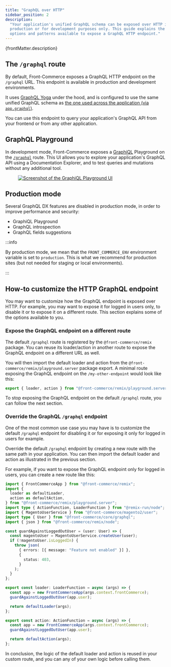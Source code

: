 ```yaml
---
title: "GraphQL over HTTP"
sidebar_position: 2
description:
  "Your application's unified GraphQL schema can be exposed over HTTP in
  production or for development purposes only. This guide explains the different
  options and patterns available to expose a GraphQL HTTP endpoint."
---
```


<p>{frontMatter.description}</p>

## The `/graphql` route

By default, Front-Commerce exposes a GraphQL HTTP endpoint on the `/graphql`
URL. This endpoint is available in production and development environments.

It uses [GraphQL Yoga](https://the-guild.dev/graphql/yoga-server) under the
hood, and is configured to use the same unified GraphQL schema as
[the one used across the application (via `app.graphql`)](/docs/3.x/api-reference/front-commerce-remix/front-commerce-app#appgraphql).

You can use this endpoint to query your application's GraphQL API from your
frontend or from any other application.

## GraphQL Playground

In development mode, Front-Commerce exposes a
[GraphiQL](https://github.com/graphql/graphiql) Playground on the
[`/graphql`](http://localhost:4000/graphql) route. This UI allows you to explore
your application's GraphQL API using a Documentation Explorer, and to test
queries and mutations without any additional tool.

<Figure caption="The GraphiQL Playground UI allowing to build queries and execute them when Front-Commerce is in development mode.">

[![Screenshot of the GraphiQL Playground UI](./assets/graphiql-screenshot.png)](./assets/graphiql-screenshot.png)

</Figure>

## Production mode

Several GraphQL DX features are disabled in production mode, in order to improve
performance and security:

- GraphiQL Playground
- GraphQL introspection
- GraphQL fields suggestions

:::info

By production mode, we mean that the `FRONT_COMMERCE_ENV` environment variable
is set to `production`. This is what we recommend for production sites (but not
needed for staging or local environments).

:::

## How-to customize the HTTP GraphQL endpoint

You may want to customize how the GraphQL endpoint is exposed over HTTP. For
example, you may want to expose it for logged in users only, to disable it or to
expose it on a different route. This section explains some of the options
available to you.

### Expose the GraphQL endpoint on a different route

The default `/graphql` route is registered by the `@front-commerce/remix`
package. You can reuse its loader/action in another route to expose the GraphQL
endpoint on a different URL as well.

You will then import the default loader and action from the
`@front-commerce/remix/playground.server` package export. A minimal route
exposing the GraphQL endpoint on the `/my-other-endpoint` would look like this:

```ts title="/app/routes/my-other-endpoint.ts"
export { loader, action } from "@front-commerce/remix/playground.server";
```

To stop exposing the GraphQL endpoint on the default `/graphql` route, you can
follow the next section.

### Override the GraphQL `/graphql` endpoint

One of the most common use case you may have is to customize the default
`/graphql` endpoint for disabling it or for exposing it only for logged in users
for example.

Override the default `/graphql` endpoint by creating a new route with the same
path in your application. You can then import the default loader and action as
illustrated in the previous section.

For example, if you want to expose the GraphQL endpoint only for logged in
users, you can create a new route like this:

```ts title="/app/routes/graphql.ts"
import { FrontCommerceApp } from "@front-commerce/remix";
import {
  loader as defaultLoader,
  action as defaultAction,
} from "@front-commerce/remix/playground.server";
import type { ActionFunction, LoaderFunction } from "@remix-run/node";
import { MagentoUserService } from "@front-commerce/magento2/user";
import type { User } from "@front-commerce/core/graphql";
import { json } from "@front-commerce/remix/node";

const guardAgainstLoggedOutUser = (user: User) => {
  const magentoUser = MagentoUserService.createUser(user);
  if (!magentoUser.isLoggedIn) {
    throw json(
      { errors: [{ message: "Feature not enabled" }] },
      {
        status: 403,
      }
    );
  }
};

export const loader: LoaderFunction = async (args) => {
  const app = new FrontCommerceApp(args.context.frontCommerce);
  guardAgainstLoggedOutUser(app.user);

  return defaultLoader(args);
};

export const action: ActionFunction = async (args) => {
  const app = new FrontCommerceApp(args.context.frontCommerce);
  guardAgainstLoggedOutUser(app.user);

  return defaultAction(args);
};
```

In conclusion, the logic of the default loader and action is reused in your
custom route, and you can any of your own logic before calling them.
